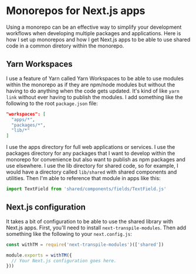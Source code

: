# Monorepos for Next.js apps

Using a monorepo can be an effective way to simplify your development workflows
when developing multiple packages and applications. Here is how I set up
monorepos and how I get Next.js apps to be able to use shared code in a common
diretory within the monorepo.

## Yarn Workspaces

I use a feature of Yarn called Yarn Workspaces to be able to use modules within
the monorepo as if they are npm/node modules but without the having to do
anything when the code gets updated. It's kind of like `yarn link` without ever
having to publish the modules. I add something like the following to the root
`package.json` file:

```json
"workspaces": [
  "apps/*",
  "packages/*",
  "lib/*"
]
```

I use the apps directory for full web applications or services. I use the
packages directory for any packages that I want to develop within the monorepo
for convenience but also want to publish as npm packages and use elsewhere. I
use the lib directory for shared code, so for example, I would have a directory
called `lib/shared` with shared components and utilities. Then I'm able to
reference that module in apps like this:

```js
import TextField from 'shared/components/fields/TextField.js'
```

## Next.js configuration

It takes a bit of configuration to be able to use the shared library with
Next.js apps. First, you'll need to install `next-transpile-modules`. Then add
something like the following to your `next.config.js`:

```js
const withTM = require('next-transpile-modules')(['shared'])

module.exports = withTM({
  // Your Next.js configuration goes here.
}))
```
